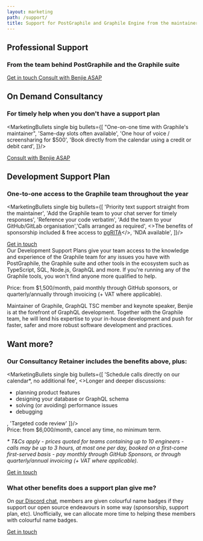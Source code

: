 ```yaml
---
layout: marketing
path: /support/
title: Support for PostGraphile and Graphile Engine from the maintainer
---
```



<MarketingLayout blue>

<!-- **************************************** -->

<Hero bg="white">

## Professional Support

### From the team behind PostGraphile and the Graphile suite

<div class='flex'>
<a class='mr3 button--solid-light' href='mailto:team@graphile.com?subject=Support%20enquiry'>Get in touch <span class='fas fa-fw fa-arrow-right' /></a>
<a class='mr3 button--solid' target="_blank" href='https://benjie.dev/'>Consult with Benjie ASAP <span class='fas fa-fw fa-external-link-alt' /></a>
</div>

</Hero>

<MarketingSection bg="white">

<div className="f4 b tl" style={{maxWidth: '54rem', margin: '0 auto'}}>


## On Demand Consultancy

### For timely help when you don't have a support plan

<MarketingBullets single big bullets={[
"One-on-one time with Graphile's maintainer",
'Same-day slots often available',
'One hour of voice / screensharing for $500',
'Book directly from the calendar using a credit or debit card',
]}/>

<div class='flex'>
<a class='mr3 button--solid' target="_blank" href='https://benjie.dev/'>Consult with Benjie ASAP <span class='fas fa-fw fa-external-link-alt' /></a>
</div>
</div>

</MarketingSection>

<MarketingDivide from="white" to="light" down />
<MarketingDivide from="light" to="nodes" via="medium" down />


<MarketingSection bg="nodes">

<div className="f4 b tl" style={{maxWidth: '54rem', margin: '0 auto'}}>

## Development Support Plan

### One-to-one access to the Graphile team throughout the year

<MarketingBullets single big bullets={[
'Priority text support straight from the maintainer',
'Add the Graphile team to your chat server for timely responses',
'Reference your code verbatim',
'Add the team to your GitHub/GitLab organisation','Calls arranged as required',
<>The benefits of sponsorship included & free access to <a href="https://pgrita.com" target="_blank">pgRITA</a></>,
'NDA available',
]}/>

<div class='flex'>
    <a class='button--solid' href='mailto:team@graphile.com?subject=Support%20plan%20enquiry'>Get in touch <span class='fas fa-fw fa-arrow-right' /></a>
</div>
</div>

</MarketingSection>

<MarketingDivide from="nodes" to="medium" />

<MarketingSection bg="medium">

<div className="f4 tl" style={{maxWidth: '50rem', margin: '0 auto'}}>
Our Development Support Plans give your team access to the knowledge and
experience of the Graphile team for any issues you have with
PostGraphile, the Graphile suite and other tools in the ecosystem 
such as TypeScript, SQL, Node.js, GraphQL and more. If you're
running any of the Graphile tools, you won't find anyone more qualified
to help.

Price: from $1,500/month, paid monthly through GitHub sponsors, or
quarterly/annually through invoicing (+ VAT where applicable).
</div>

</MarketingSection>

<MarketingDivide from="medium" to="dark" via="light" down/>

<MarketingSection bg="dark">

<div className="f4 b tl" style={{maxWidth: '54rem', margin: '0 auto'}}>
<div class="mw9 ph3-ns flex flex-wrap justify-between">
<TeamBio
name="Benjie"
role="Maintainer of Graphile and GraphQL TSC member"
imageAlt="Benjie at Reactive Conf 2019"
imageSrc="/images/support/makeitfast.jpg"
>
Maintainer of Graphile, GraphQL TSC member and keynote speaker, Benjie 
is at the forefront of GraphQL development. Together with the Graphile 
team, he will lend his expertise to your in-house development and push 
for faster, safer and more robust software development and practices.  
</TeamBio>
</div>
</div>

</MarketingSection>

<MarketingDivide from="dark" to="nodes" via="light"/>

<MarketingSection bg="nodes">

<div className="f4 tl pb5" style={{maxWidth: '50rem', margin: '0 auto'}}>

## Want more?

### Our Consultancy Retainer includes the benefits above, plus:

<MarketingBullets single big bullets={[
'Schedule calls directly on our calendar*, no additional fee',
<>Longer and deeper discussions:<ul className="ul-check">
<li>planning product features</li>
    <li>designing your database or GraphQL schema</li>
    <li>solving (or avoiding) performance issues</li>
    <li>debugging</li></ul></>,
'Targeted code review'
]}/>

<div className="f4 tl" style={{maxWidth: '50rem', margin: '0 auto'}}>
Price: from $6,000/month, cancel any time, no minimum term.

*\* T&Cs apply - prices quoted for teams containing up to 10 engineers - 
calls may be up to 3 hours, at most one per day, booked on a first-come 
first-served basis - pay monthly through GitHub Sponsors, or through 
quarterly/annual invoicing (+ VAT where applicable).*
</div>

<div class='flex'>
<a class='button--solid' href='mailto:team@graphile.com?subject=Support%20plan%20enquiry'>Get in touch <span class='fas fa-fw fa-arrow-right' /></a>
</div>

</div>
</MarketingSection>

<MarketingDivide from="nodes" to="dark" via="light"/>

<MarketingSection bg="dark">

<div className="f4 tl pb5" style={{maxWidth: '50rem', margin: '0 auto'}}>

### What other benefits does a support plan give me?

On [our Discord chat](http://discord.gg/graphile), members are given colourful
name badges if they support our open source endeavours in some way (sponsorship, support
plan, etc). Unofficially, we can allocate more time to helping these
members with colourful name badges.

<div class='flex'>
<a class='button--solid' href='mailto:team@graphile.com?subject=Support%20plan%20enquiry'>Get in touch <span class='fas fa-fw fa-arrow-right' /></a>
</div>
</div>

</MarketingSection>

</MarketingLayout>
